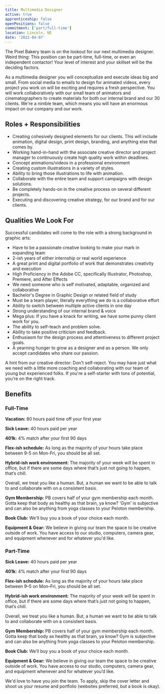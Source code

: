 ```yaml
---
title: Multimedia Designer
active: true
apprenticeship: false
openPositions: false
commitment: ['part/full-time']
location: Lincoln, NE
date: '2022-04-07'
---
```


The Pixel Bakery team is on the lookout for our next multimedia designer. Weird thing: This position can be part-time, full-time, or even an independent contactor! Your level of interest and your skillset will be the deciding factors. 

As a multimedia designer you will conceptualize and execute ideas big and small. From social media to emails to design for animated videos, every project you work on will be exciting and requires a fresh perspective. You will work collaboratively with our small team of animators and cinematographers to create materials for both our internal brand and our 30 clients. We're a nimble team, which means you will have an enormous impact on our company and our work.

## Roles + Responsibilities

- Creating cohesively designed elements for our clients. This will include animation, digital design, print design, branding, and anything else that comes by.
- Working hand-in-hand with the associate creative director and project manager to continuously create high quality work within deadlines.
- Concept animations/videos in a professional environment
- Creating custom illustrations in a variety of styles.
- Ability to bring those illustrations to life with animation.
- Collaborate with the entire team and support campaigns with design solutions.
- Be completely hands-on in the creative process on several different projects.
-   Executing and discovering creative strategy, for our brand and for our clients.

## Qualities We Look For

Successful candidates will come to the role with a strong background in graphic arts:

-   Have to be a passionate creative looking to make your mark in expanding team
-   2-ish years of either internship or real world experience
-   A great print and digital portfolio of work that demonstrates creativity and execution
-   High Proficiency in the Adobe CC, specifically Illustrator, Photoshop, Premiere, and After Effects
-   We need someone who is self motivated, adaptable, organized and collaborative
-   Bachelor's Degree in Graphic Design or related field of study
-   Must be a team player, literally everything we do is a collaborative effort
-   Ability to switch between multiple active clients in one day
-   Strong understanding of our internal brand & voice
-   Mega plus: If you have a knack for writing, we have some punny client work for you.
-   The ability to self-teach and problem solve.
-   Ability to take positive criticism and feedback.
-   Enthusiasm for the design process and attentiveness to different project goals.
-   A yearning hunger to grow as a designer and as a person. We only accept candidates who share our passion.

A hint from our creative director: Don't self-reject. You may have just what we need with a little more coaching and collaborating with our team of young but experienced folks. If you're a self-starter with tons of potential, you're on the right track.

## Benefits

### Full-Time

**Vacation:** 80 hours paid time off your first year

**Sick Leave:** 40 hours paid per year

**401k:** 4% match after your first 90 days

**Flex-ish schedule:** As long as the majority of your hours take place between 9-5 on Mon-Fri, you should be all set.

**Hybrid-ish work environment:** The majority of your week will be spent in office, but if there are some days where that’s just not going to happen, that’s chill.

Overall, we treat you like a human. But, a human we want to be able to talk to and collaborate with on a consistent basis.

**Gym Membership:** PB covers half of your gym membership each month. Gotta keep that body as healthy as that brain, ya know? 'Gym' is subjective and can also be anything from yoga classes to your Peloton membership.

**Book Club:** We'll buy you a book of your choice each month.

**Equipment & Gear:** We believe in giving our team the space to be creative outside of work. You have access to our studio, computers, camera gear, and equipment whenever and for whatever you'd like.

### Part-Time

**Sick Leave:** 40 hours paid per year

**401k:** 4% match after your first 90 days

**Flex-ish schedule:** As long as the majority of your hours take place between 9–5 on Mon–Fri, you should be all set.

**Hybrid-ish work environment:** The majority of your week will be spent in office, but if there are some days where that’s just not going to happen, that’s chill.

Overall, we treat you like a human. But, a human we want to be able to talk to and collaborate with on a consistent basis.

**Gym Membership:** PB covers half of your gym membership each month. Gotta keep that body as healthy as that brain, ya know? Gym is subjective and can also be anything from yoga classes to your Peloton membership.

**Book Club:** We’ll buy you a book of your choice each month.

**Equipment & Gear:** We believe in giving our team the space to be creative outside of work. You have access to our studio, computers, camera gear, and equipment whenever and for whatever you’d like.

We'd love to have you join the team. To apply, skip the cover letter and shoot us your resume and portfolio (websites preferred, but a book is okay).